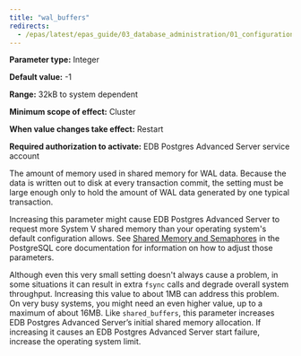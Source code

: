 ```yaml
---
title: "wal_buffers"
redirects:
  - /epas/latest/epas_guide/03_database_administration/01_configuration_parameters/03_configuration_parameters_by_functionality/01_top_performance_related_parameters/04_wal_buffers/ #generated for docs/epas/reorg-role-use-case-mode
---
```


<div id="wal_buffers" class="registered_link"></div>

**Parameter type:** Integer

**Default value:** -1

**Range:** 32kB to system dependent

**Minimum scope of effect:** Cluster

**When value changes take effect:** Restart

**Required authorization to activate:** EDB Postgres Advanced Server service account

The amount of memory used in shared memory for WAL data. Because the data is written out to disk at every transaction commit, the setting must be large enough only to hold the amount of WAL data generated by one typical transaction.

Increasing this parameter might cause EDB Postgres Advanced Server to request more System V shared memory than your operating system's default configuration allows. See [Shared Memory and Semaphores](https://www.postgresql.org/docs/15/kernel-resources.html#SYSVIPC) in the PostgreSQL core documentation for information on how to adjust those parameters.

Although even this very small setting doesn't always cause a problem, in some situations it can result in extra `fsync` calls and degrade overall system throughput. Increasing this value to about 1MB can address this problem. On very busy systems, you might need an even higher value, up to a maximum of about 16MB. Like `shared_buffers`, this parameter increases EDB Postgres Advanced Server’s initial shared memory allocation. If increasing it causes an EDB Postgres Advanced Server start failure, increase the operating system limit.
